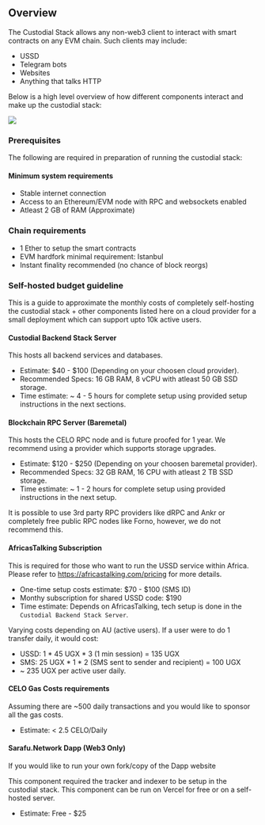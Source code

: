 ## Overview

The Custodial Stack allows any non-web3 client to interact with smart contracts on any EVM chain. Such clients may include:

* USSD
* Telegram bots
* Websites
* Anything that talks HTTP

Below is a high level overview of how different components interact and make up the custodial stack:

![](/custodial.png)

### Prerequisites

The following are required in preparation of running the custodial stack:

#### Minimum system requirements

* Stable internet connection
* Access to an Ethereum/EVM node with RPC and websockets enabled
* Atleast 2 GB of RAM (Approximate)

### Chain requirements

* 1 Ether to setup the smart contracts
* EVM hardfork minimal requirement: Istanbul
* Instant finality recommended (no chance of block reorgs)

### Self-hosted budget guideline

This is a guide to approximate the monthly costs of completely self-hosting the custodial stack + other components listed here on a cloud provider for a small deployment which can support upto 10k active users. 

#### Custodial Backend Stack Server

This hosts all backend services and databases.

* Estimate: $40 - $100 (Depending on your choosen cloud provider).
* Recommended Specs: 16 GB RAM, 8 vCPU with atleast 50 GB SSD storage.
* Time estimate: ~ 4 - 5  hours for complete setup using provided setup instructions in the next sections.

#### Blockchain RPC Server (Baremetal)

This hosts the CELO RPC node and is future proofed for 1 year. We recommend using a provider which supports storage upgrades.

* Estimate: $120 - $250 (Depending on your choosen baremetal provider).
* Recommended Specs: 32 GB RAM, 16 CPU with atleast 2 TB SSD storage.
* Time estimate: ~ 1 - 2 hours for complete setup using provided instructions in the next setup.

It is possible to use 3rd party RPC providers like dRPC and Ankr or completely free public RPC nodes like Forno, however, we do not recommend this.

#### AfricasTalking Subscription

This is required for those who want to run the USSD service within Africa. Please refer to https://africastalking.com/pricing for more details.

* One-time setup costs estimate: $70 - $100 (SMS ID)
* Monthy subscription for shared USSD code: $190
* Time estimate: Depends on AfricasTalking, tech setup is done in the `Custodial Backend Stack Server`.

Varying costs depending on AU (active users). If a user were to do 1 transfer daily, it would cost:

* USSD: 1 * 45 UGX * 3 (1 min session) =  135 UGX
* SMS: 25 UGX * 1 * 2 (SMS sent to sender and recipient) = 100 UGX
* ~ 235 UGX per active user daily.

#### CELO Gas Costs requirements

Assuming there are ~500 daily transactions and you would like to sponsor all the gas costs.

* Estimate: < 2.5 CELO/Daily

#### Sarafu.Network Dapp (Web3 Only)

If you would like to run your own fork/copy of the Dapp website

This component required the tracker and indexer to be setup in the custodial stack. This component can be run on Vercel for free or on a self-hosted server.

* Estimate: Free - $25
